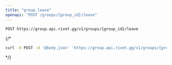 ```yaml
---
title: "group.leave"
openapi: "POST /groups/{group_id}/leave"
---
```


```
POST https://group.api.rivet.gg/v1/groups/{group_id}/leave
```


{/*<RequestExample>
```bash curl
curl -X POST -d '@body.json' 'https://group.api.rivet.gg/v1/groups/{group_id}/leave'
```
</RequestExample>*/}
